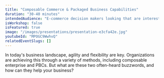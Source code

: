 ```yaml
---
title: "Composable Commerce & Packaged Business Capabilities"
duration: "30-40 minutes"
intendedAudience: "E-commerce decision makers looking that are interested in exploring modern commerce platform options."
isWorkshop: false
isFeatured: true
image: "/images/presentations/presentation-e3cfa42e.jpg"
youtubeId: "MPOGC9WwhvQ"
relatedEventSlugs: []
---
```


In today's business landscape, agility and flexibility are key. Organizations are achieving this through a variety of methods, including composable enterprise and PBCs. But what are these two often-heard buzzwords, and how can they help your business?
